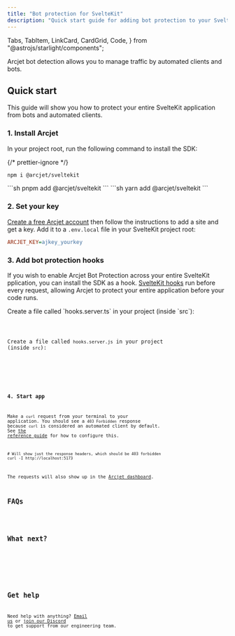 ```yaml
---
title: "Bot protection for SvelteKit"
description: "Quick start guide for adding bot protection to your SvelteKit app."
---
```


  Tabs,
  TabItem,
  LinkCard,
  CardGrid,
  Code,
} from "@astrojs/starlight/components";

Arcjet bot detection allows you to manage traffic by automated clients and bots.

<WhatIsArcjet />

## Quick start

This guide will show you how to protect your entire SvelteKit application from
bots and automated clients.

### 1. Install Arcjet

In your project root, run the following command to install the SDK:

{/* prettier-ignore */}
<Tabs>
<TabItem label="npm">
```sh
npm i @arcjet/sveltekit
```
</TabItem>
<TabItem label="pnpm">
```sh
pnpm add @arcjet/sveltekit
```
</TabItem>
<TabItem label="yarn">
```sh
yarn add @arcjet/sveltekit
```
</TabItem>
</Tabs>

### 2. Set your key

[Create a free Arcjet account](https://app.arcjet.com) then follow the
instructions to add a site and get a key. Add it to a `.env.local` file in your
SvelteKit project root:

```ini title=".env.local"
ARCJET_KEY=ajkey_yourkey
```

### 3. Add bot protection hooks

If you wish to enable Arcjet Bot Protection across your entire SvelteKit
pplication, you can install the SDK as a hook. [SvelteKit
hooks](https://kit.svelte.dev/docs/hooks) run before every request, allowing
Arcjet to protect your entire application before your code runs.

<Tabs>
<TabItem label="TS">
Create a file called `hooks.server.ts` in your project (inside `src`):
<Code code={Step3TS} lang="ts" title="/src/hooks.server.ts" mark={[{range:"8-11"}]} />
</TabItem>
<TabItem label="JS">

Create a file called `hooks.server.js` in your project (inside `src`):

<Code code={Step3JS} lang="js" title="/src/hooks.server.js" />

</TabItem>
</Tabs>

### 4. Start app

Make a `curl` request from your terminal to your application. You should see a
`403 Forbidden` response because `curl` is considered an automated client by
default. See [the reference
guide](/bot-protection/reference/sveltekit#removing-bot-detection-rules) for how to
configure this.

```shell
# Will show just the response headers, which should be 403 forbidden
curl -I http://localhost:5173
```

The requests will also show up in the [Arcjet
dashboard](https://app.arcjet.com).

## FAQs

<FAQs />

## What next?

<CardGrid>
  <LinkCard
    title="Bot protection reference"
    href="/bot-protection/reference/sveltekit"
    description="Full details about bot protection."
  />
  <LinkCard
    title="SDK reference"
    href="/reference/sveltekit"
    description="SvelteKit SDK reference guide."
  />
  <LinkCard
    title="Testing"
    href="/testing"
    description="Write tests for your rules."
  />
</CardGrid>

## Get help

Need help with anything? [Email us](mailto:support@arcjet.com) or [join our
Discord](https://discord.gg/TPra6jqZDC) to get support from our
engineering team.

<Comments />
